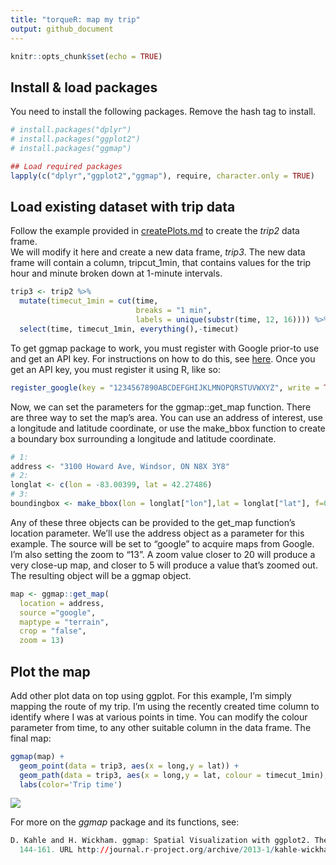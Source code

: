 ```yaml
---
title: "torqueR: map my trip"
output: github_document
---
```


```r
knitr::opts_chunk$set(echo = TRUE)
```

## Install & load packages

You need to install the following packages. Remove the hash tag to install.
```r
# install.packages("dplyr")
# install.packages("ggplot2")
# install.packages("ggmap")

## Load required packages
lapply(c("dplyr","ggplot2","ggmap"), require, character.only = TRUE)
```

## Load existing dataset with trip data
Follow the example provided in [createPlots.md](createPlots.md) to create the *trip2* data frame.  
We will modify it here and create a new data frame, *trip3*. The new data frame will contain a column,
tripcut_1min, that contains values for the trip hour and minute broken down at 1-minute intervals.

```r
trip3 <- trip2 %>% 
  mutate(timecut_1min = cut(time, 
                            breaks = "1 min", 
                            labels = unique(substr(time, 12, 16)))) %>% 
  select(time, timecut_1min, everything(),-timecut)
```

To get ggmap package to work, you must register with Google prior-to use and get an API key. For instructions on how to do this, see [here](https://github.com/dkahle/ggmap). Once you get an API key, you must register it using R, like so:

```r
register_google(key = "1234567890ABCDEFGHIJKLMNOPQRSTUVWXYZ", write = TRUE)
````

Now, we can set the parameters for the ggmap::get_map function. There are three way to set the map's area. You can use an address of interest, use a longitude and latitude coordinate, or use the make_bbox function to create a boundary box surrounding a longitude and latitude coordinate. 

```r
# 1: 
address <- "3100 Howard Ave, Windsor, ON N8X 3Y8"
# 2: 
longlat <- c(lon = -83.00399, lat = 42.27486)
# 3:
boundingbox <- make_bbox(lon = longlat["lon"],lat = longlat["lat"], f=0.05)
```

Any of these three objects can be provided to the get_map function's location parameter. We'll use the address object as a parameter for this example. The source will be set to "google" to acquire maps from Google. I'm also setting the zoom to "13". A zoom value closer to 20 will produce a very close-up map, and closer to 5 will produce a value that's zoomed out. The resulting object will be a ggmap object.

```r
map <- ggmap::get_map(
  location = address,
  source ="google",
  maptype = "terrain",
  crop = "false",
  zoom = 13)
```

## Plot the map
Add other plot data on top using ggplot. For this example, I'm simply mapping the route of my trip. I'm using the recently created time column to identify where I was at various points in time. You can modify the colour parameter from time, to any other suitable column in the data frame. The final map:
```r
ggmap(map) + 
  geom_point(data = trip3, aes(x = long,y = lat)) +
  geom_path(data = trip3, aes(x = long,y = lat, colour = timecut_1min), size = 1, lineend = "round") +
  labs(color='Trip time')
```
![](/images/trip_map1.png)

For more on the *ggmap* package and its functions, see:
```r
D. Kahle and H. Wickham. ggmap: Spatial Visualization with ggplot2. The R Journal, 5(1),
  144-161. URL http://journal.r-project.org/archive/2013-1/kahle-wickham.pdf
```